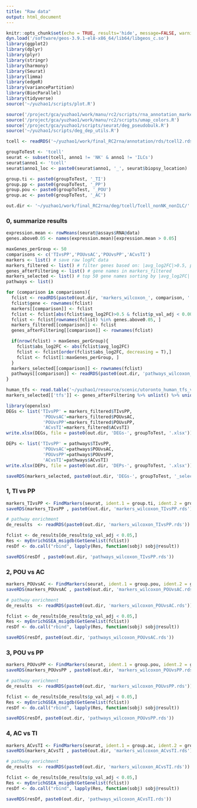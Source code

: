 ```yaml
---
title: "Raw data"
output: html_document
---
```


```r
knitr::opts_chunk$set(echo = TRUE, results='hide', message=FALSE, warning=FALSE, fig.height = 7, fig.width = 7)
dyn.load('/software/geos-3.9.1-el8-x86_64/lib64/libgeos_c.so')
library(ggplot2)
library(dplyr)
library(plyr)
library(stringr)
library(harmony)
library(Seurat)
library(limma)
library(edgeR)
library(variancePartition)
library(BiocParallel)
library(tidyverse)
source('~/yuzhao1/scripts/plot.R')
```

```r
source('/project/gca/yuzhao1/work/manu/rc2/scripts/rna_annotation_markers.R')
source('/project/gca/yuzhao1/work/manu/rc2/scripts/umap_colors.R')
source('/project/gca/yuzhao1/scripts/seurat/deg_pseudobulk.R')
source('~/yuzhao1/scripts/deg_dep_utils.R')
```

```r
tcell <- readRDS('~/yuzhao1/work/final_RC2rna/annotation/rds/tcell2.rds')
```

```r
groupToTest <- 'tcell'
seurat <- subset(tcell, anno1 != 'NK' & anno1 != 'ILCs')
seurat$anno1 <- 'tcell'
seurat$anno1_loc <- paste0(seurat$anno1, '_', seurat$biopsy_location)

group.ti <- paste0(groupToTest, '_TI')
group.pp <- paste0(groupToTest, '_PP')
group.pou <- paste0(groupToTest, '_POU')
group.ac <- paste0(groupToTest, '_AC')
```

```r
out.dir <- '~/yuzhao1/work/final_RC2rna/deg/tcell/Tcell_nonNK_nonILC/'
```

### 0, summarize results

```r
expression.mean <- rowMeans(seurat@assays$RNA@data)
genes.above0.05 <- names(expression.mean)[expression.mean > 0.05]
```

```r
maxGenes_perGroup <- 50
comparisons <- c('TIvsPP','POUvsAC','POUvsPP','ACvsTI')
markers <- list() # save raw logFC data
markers_filtered <- list() # filter genes based on: |avg_log2FC|>0.5, p_val_adj < 0.001, expression.mean > 0.05
genes_afterFiltering <- list() # gene names in markers_filtered
markers_selected <- list() # top 50 gene names sorting by |avg_log2FC| per group
pathways <- list()

for (comparison in comparisons){
  fclist <- readRDS(paste0(out.dir, 'markers_wilcoxon_', comparison, '.rds'))
  fclist$gene <- rownames(fclist)
  markers[[comparison]] <- fclist
  fclist <- fclist[abs(fclist$avg_log2FC)>0.5 & fclist$p_val_adj < 0.001, ]
  fclist <- fclist[rownames(fclist) %in% genes.above0.05, ]
  markers_filtered[[comparison]] <- fclist
  genes_afterFiltering[[comparison]] <- rownames(fclist)

  if(nrow(fclist) > maxGenes_perGroup){
    fclist$abs_log2FC <- abs(fclist$avg_log2FC)
    fclist <- fclist[order(fclist$abs_log2FC, decreasing = T),]
    fclist <- fclist[1:maxGenes_perGroup, ]
  }
  markers_selected[[comparison]] <- rownames(fclist)
  pathways[[comparison]] <- readRDS(paste0(out.dir, 'pathways_wilcoxon_', comparison, '.rds'))
}

human_tfs <- read.table('~/yuzhao1/resource/scenic/utoronto_human_tfs_v_1.01.txt', header = F)[[1]]
markers_selected[['tfs']] <- genes_afterFiltering %>% unlist() %>% unique() %>% intersect(., human_tfs)
```

```r
library(openxlsx)
DEGs <- list('TIvsPP' = markers_filtered$TIvsPP, 
              'POUvsAC'=markers_filtered$POUvsAC,
              'POUvsPP'=markers_filtered$POUvsPP,
              'ACvsTI'=markers_filtered$ACvsTI)
write.xlsx(DEGs, file = paste0(out.dir, 'DEGs-', groupToTest, '.xlsx'))

DEPs <- list('TIvsPP' = pathways$TIvsPP, 
              'POUvsAC'=pathways$POUvsAC,
              'POUvsPP'=pathways$POUvsPP,
              'ACvsTI'=pathways$ACvsTI)
write.xlsx(DEPs, file = paste0(out.dir, 'DEPs-', groupToTest, '.xlsx'))

saveRDS(markers_selected, paste0(out.dir, 'DEGs-', groupToTest, '_selected.rds'))
```


### 1, TI vs PP

```r
markers_TIvsPP <- FindMarkers(seurat, ident.1 = group.ti, ident.2 = group.pp, group.by = 'anno1_loc', logfc.threshold = 0)
saveRDS(markers_TIvsPP , paste0(out.dir, 'markers_wilcoxon_TIvsPP.rds'))
```

```r
# pathway enrichment
de_results  <- readRDS(paste0(out.dir, 'markers_wilcoxon_TIvsPP.rds'))

fclist <- de_results[de_results$p_val_adj < 0.05,]
Res <- myEnrichGSEA_msigdb(GetGenelist(fclist))
resDf <- do.call("rbind", lapply(Res, function(sobj) sobj@result))

saveRDS(resDf , paste0(out.dir, 'pathways_wilcoxon_TIvsPP.rds'))
```


### 2, POU vs AC

```r
markers_POUvsAC <- FindMarkers(seurat, ident.1 = group.pou, ident.2 = group.ac, group.by = 'anno1_loc', logfc.threshold = 0)
saveRDS(markers_POUvsAC , paste0(out.dir, 'markers_wilcoxon_POUvsAC.rds'))
```

```r
# pathway enrichment
de_results  <- readRDS(paste0(out.dir, 'markers_wilcoxon_POUvsAC.rds'))

fclist <- de_results[de_results$p_val_adj < 0.05,]
Res <- myEnrichGSEA_msigdb(GetGenelist(fclist))
resDf <- do.call("rbind", lapply(Res, function(sobj) sobj@result))

saveRDS(resDf, paste0(out.dir, 'pathways_wilcoxon_POUvsAC.rds'))
```



### 3, POU vs PP

```r
markers_POUvsPP <- FindMarkers(seurat, ident.1 = group.pou, ident.2 = group.pp, group.by = 'anno1_loc', logfc.threshold = 0)
saveRDS(markers_POUvsPP , paste0(out.dir, 'markers_wilcoxon_POUvsPP.rds'))
```

```r
# pathway enrichment
de_results  <- readRDS(paste0(out.dir, 'markers_wilcoxon_POUvsPP.rds'))

fclist <- de_results[de_results$p_val_adj < 0.05,]
Res <- myEnrichGSEA_msigdb(GetGenelist(fclist))
resDf <- do.call("rbind", lapply(Res, function(sobj) sobj@result))

saveRDS(resDf, paste0(out.dir, 'pathways_wilcoxon_POUvsPP.rds'))
```



### 4, AC vs TI

```r
markers_ACvsTI <- FindMarkers(seurat, ident.1 = group.ac, ident.2 = group.ti, group.by = 'anno1_loc', logfc.threshold = 0)
saveRDS(markers_ACvsTI , paste0(out.dir, 'markers_wilcoxon_ACvsTI.rds'))
```

```r
# pathway enrichment
de_results  <- readRDS(paste0(out.dir, 'markers_wilcoxon_ACvsTI.rds'))

fclist <- de_results[de_results$p_val_adj < 0.05,]
Res <- myEnrichGSEA_msigdb(GetGenelist(fclist))
resDf <- do.call("rbind", lapply(Res, function(sobj) sobj@result))

saveRDS(resDf, paste0(out.dir, 'pathways_wilcoxon_ACvsTI.rds'))
```




